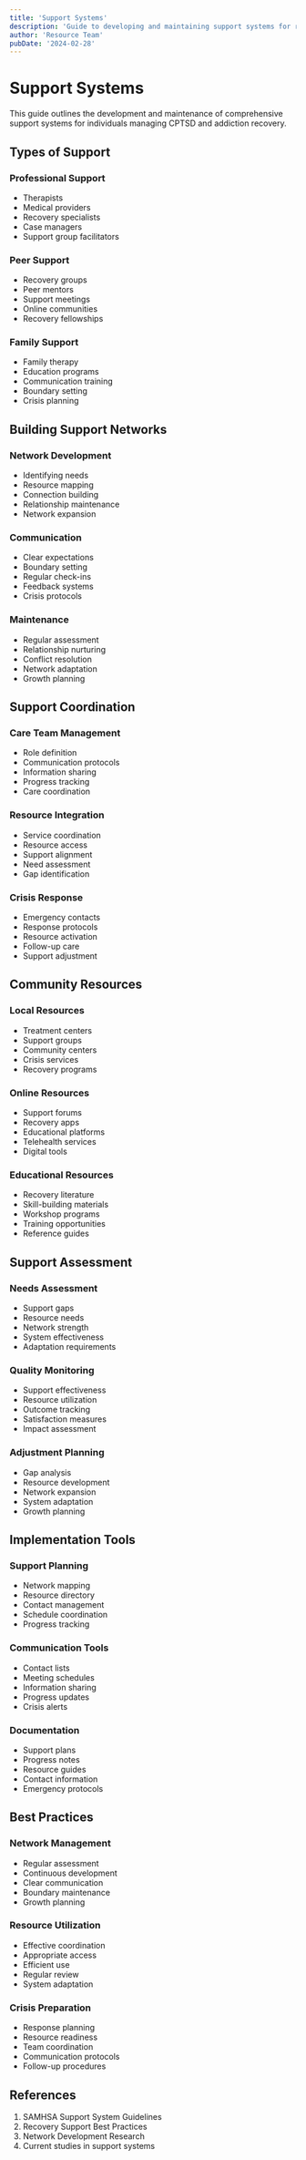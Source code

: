```yaml
---
title: 'Support Systems'
description: 'Guide to developing and maintaining support systems for recovery'
author: 'Resource Team'
pubDate: '2024-02-28'
---
```


# Support Systems

This guide outlines the development and maintenance of comprehensive support systems for individuals managing CPTSD and addiction recovery.

## Types of Support

### Professional Support

- Therapists
- Medical providers
- Recovery specialists
- Case managers
- Support group facilitators

### Peer Support

- Recovery groups
- Peer mentors
- Support meetings
- Online communities
- Recovery fellowships

### Family Support

- Family therapy
- Education programs
- Communication training
- Boundary setting
- Crisis planning

## Building Support Networks

### Network Development

- Identifying needs
- Resource mapping
- Connection building
- Relationship maintenance
- Network expansion

### Communication

- Clear expectations
- Boundary setting
- Regular check-ins
- Feedback systems
- Crisis protocols

### Maintenance

- Regular assessment
- Relationship nurturing
- Conflict resolution
- Network adaptation
- Growth planning

## Support Coordination

### Care Team Management

- Role definition
- Communication protocols
- Information sharing
- Progress tracking
- Care coordination

### Resource Integration

- Service coordination
- Resource access
- Support alignment
- Need assessment
- Gap identification

### Crisis Response

- Emergency contacts
- Response protocols
- Resource activation
- Follow-up care
- Support adjustment

## Community Resources

### Local Resources

- Treatment centers
- Support groups
- Community centers
- Crisis services
- Recovery programs

### Online Resources

- Support forums
- Recovery apps
- Educational platforms
- Telehealth services
- Digital tools

### Educational Resources

- Recovery literature
- Skill-building materials
- Workshop programs
- Training opportunities
- Reference guides

## Support Assessment

### Needs Assessment

- Support gaps
- Resource needs
- Network strength
- System effectiveness
- Adaptation requirements

### Quality Monitoring

- Support effectiveness
- Resource utilization
- Outcome tracking
- Satisfaction measures
- Impact assessment

### Adjustment Planning

- Gap analysis
- Resource development
- Network expansion
- System adaptation
- Growth planning

## Implementation Tools

### Support Planning

- Network mapping
- Resource directory
- Contact management
- Schedule coordination
- Progress tracking

### Communication Tools

- Contact lists
- Meeting schedules
- Information sharing
- Progress updates
- Crisis alerts

### Documentation

- Support plans
- Progress notes
- Resource guides
- Contact information
- Emergency protocols

## Best Practices

### Network Management

- Regular assessment
- Continuous development
- Clear communication
- Boundary maintenance
- Growth planning

### Resource Utilization

- Effective coordination
- Appropriate access
- Efficient use
- Regular review
- System adaptation

### Crisis Preparation

- Response planning
- Resource readiness
- Team coordination
- Communication protocols
- Follow-up procedures

## References

1. SAMHSA Support System Guidelines
2. Recovery Support Best Practices
3. Network Development Research
4. Current studies in support systems
